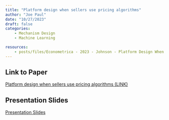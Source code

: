 ```yaml
---
title: "Platform design when sellers use pricing algorithms"
author: "Joe Paul"
date: "10/27/2023"
draft: false
categories: 
    - Mechanism Design
    - Machine Learning

resources: 
    - posts/files/Econometrica - 2023 - Johnson - Platform Design When Sellers Use Pricing Algorithms.pdf
---
```


## Link to Paper

[Platform design when sellers use pricing algorithms (LINK)](https://github.com/HW-Econ/HW-Econ.github.io/blob/6e4fb3db71d36ed15d8d5797b3487db9a8c76809/posts/files/Econometrica%20-%202023%20-%20Johnson%20-%20Platform%20Design%20When%20Sellers%20Use%20Pricing%20Algorithms.pdf)



## Presentation Slides

[Presentation Slides](https://github.com/HW-Econ/HW-Econ.github.io/blob/2340cd2e10fce748bffca999f5a63a1192137365/posts/files/Platform_design_slides.pdf)



